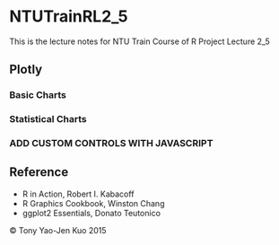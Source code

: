 # NTUTrainRL2_5
This is the lecture notes for NTU Train Course of R Project Lecture 2_5

## Plotly

### Basic Charts

### Statistical Charts

### ADD CUSTOM CONTROLS WITH JAVASCRIPT

## Reference
* R in Action, Robert I. Kabacoff
* R Graphics Cookbook, Winston Chang
* ggplot2 Essentials, Donato Teutonico

&copy; Tony Yao-Jen Kuo 2015